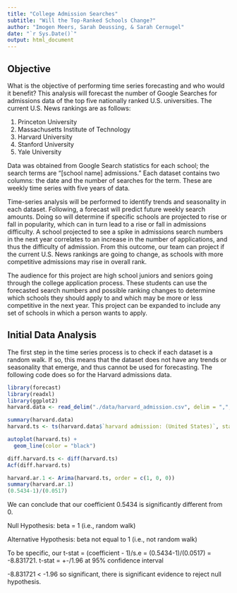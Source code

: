 ```yaml
---
title: "College Admission Searches"
subtitle: "Will the Top-Ranked Schools Change?"
author: "Imogen Meers, Sarah Deussing, & Sarah Cernugel"
date: "`r Sys.Date()`"
output: html_document
---
```


## Objective
What is the objective of performing time series forecasting and who would it benefit? 
This analysis will forecast the number of Google Searches for admissions data of the top five nationally ranked U.S. universities. The current U.S. News rankings are as follows:

  1. Princeton University
  2. Massachusetts Institute of Technology
  3. Harvard University
  4. Stanford University
  5. Yale University

Data was obtained from Google Search statistics for each school; the search terms are "[school name] admissions." Each dataset contains two columns: the date and the number of searches for the term. These are weekly time series with five years of data.

Time-series analysis will be performed to identify trends and seasonality in each dataset. Following, a forecast will predict future weekly search amounts. Doing so will determine if specific schools are projected to rise or fall in popularity, which can in turn lead to a rise or fall in admissions difficulty. A school projected to see a spike in admissions search numbers in the next year correlates to an increase in the number of applications, and thus the difficulty of admission. From this outcome, our team can project if the current U.S. News rankings are going to change, as schools with more competitive admissions may rise in overall rank.

The audience for this project are high school juniors and seniors going through the college application process. These students can use the forecasted search numbers and possible ranking changes to determine which schools they should apply to and which may be more or less competitive in the next year. This project can be expanded to include any set of schools in which a person wants to apply. 

## Initial Data Analysis

The first step in the time series process is to check if each dataset is a random walk. If so, this means that the dataset does not have any trends or seasonality that emerge, and thus cannot be used for forecasting. The following code does so for the Harvard admissions data.
```r
library(forecast)
library(readxl)
library(ggplot2)
harvard.data <- read_delim("./data/harvard_admission.csv", delim = ",", skip = 1)

summary(harvard.data)
harvard.ts <- ts(harvard.data$`harvard admission: (United States)`, start = c(2020, 5), end = c(2025, 5), freq = 52)

autoplot(harvard.ts) +
  geom_line(color = "black")
```


```r
diff.harvard.ts <- diff(harvard.ts)
Acf(diff.harvard.ts)
```
```r
harvard.ar.1 <- Arima(harvard.ts, order = c(1, 0, 0))
summary(harvard.ar.1)
(0.5434-1)/(0.0517)
```
We can conclude that our coefficient 0.5434 is significantly different from 0. 

Null Hypothesis: beta = 1 (i.e., random walk)

Alternative Hypothesis: beta not equal to 1 (i.e., not random walk)

To be specific, our t-stat = (coefficient - 1)/s.e = (0.5434-1)/(0.0517) = -8.831721. 
t-stat = +-/1.96 at 95% confidence interval

-8.831721 < -1.96 so significant, there is significant evidence to reject null hypothesis.
